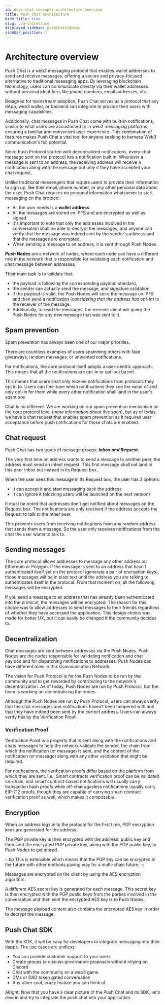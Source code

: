 ```yaml
---
id: devs-chat-concepts-architecture-overview
title: Push Chat Architecture
hide_title: true
slug: ./architecture
displayed_sidebar: pushChatSidebar
sidebar_position: 1
---
```


# Architecture overview

Push Chat is a web3 messaging protocol that enables wallet addresses to send and receive messages, offering a secure and privacy-focused alternative to traditional messaging apps. By leveraging blockchain technology, users can communicate directly via their wallet addresses without personal identifiers like phone numbers, email addresses, etc. 

Designed for mainstream adoption, Push Chat serves as a protocol that any dApp, web3 wallet, or backend can integrate to provide their users with messaging capabilities. 

Additionally, chat messages in Push Chat come with built-in notifications, similar to what users are accustomed to in web2 messaging platforms, ensuring a familiar and convenient user experience. This combination of features makes Push Chat a vital tool for anyone seeking to harness Web3 communication's full potential.

<head>
  <title>Architecture Overview | Push Chat | Push Documentation</title>
</head>


Since Push Protocol started with decentralized notifications, every chat message sent on the protocol has a notification built in. Whenever a message is sent to an address, the receiving address will receive a notification along with the message but only if they have accepted your chat request.

Unlike traditional messengers that require users to provide their information to sign up, like their email, phone number, or any other personal data about the user, Push Chat requires no personal information whatsoever to start messaging on the protocol.&#x20;

- All the user needs is a **wallet address.**
- All the messages are stored on IPFS and are encrypted as well as signed.&#x20;
- It's important to note that only the addresses involved in the conversation shall be able to decrypt the messages, and anyone can verify that the message was indeed sent by the sender's address and that the messages are encrypted.
- When sending a message to an address, it is sent through Push Nodes.&#x20;

_**Push Nodes**_ are a network of nodes, where each node can have a different role in the network that is responsible for validating each notification and chat message between addresses.&#x20;

Their main task is to validate that:

* &#x20;the payload is following the corresponding payload standard,
* the sender can actually send the message, and signature validation,
* if the payload is valid, the Push Nodes will store the message on IPFS and then send a notification (_considering that the address has opt-in_) to the receiver of the message.&#x20;
* Additionally, to read the messages, the receiver client will query the Push Nodes for any new message that was sent to it.

## Spam prevention

Spam prevention has always been one of our major priorities.&#x20;

There are countless examples of users spamming others with fake giveaways, random messages, or unwanted notifications.

For notifications, the core protocol itself adopts a user-centric approach. This means that all the notifications are opt-in or opt-out based.&#x20;

This means that users shall only receive notifications from protocols they opt in to. Users can fine-tune which notifications they see the value of and only opt-in for them while every other notification shall land in the user's spam box.&#x20;

Chat is no different. We are working on our spam prevention mechanism on the core protocol level (_more information about this soon_), but as of today, we have a chat request that enables spam prevention as it requires user acceptance before push notifications for those chats are enabled.

## Chat request

Push Chat has two types of message groups: _**Inbox and Request**_**.**&#x20;

The very first time an address wants to send a message to another peer, the address must send an intent request. This first message shall not land in this peer Inbox but instead in its Request box.

When the user sees this message in its Request box, the user has 2 options:

* It can accept it and start messaging back the address
* It can ignore it (blocking users will be launched on the next version)

It must be noted that addresses don’t get notified about messages on the Request box. The notifications are only received if the address accepts the Request to talk to the other peer.&#x20;

This prevents users from receiving notifications from any random address that sends them a message. So the user only receives notifications from the chat the user wants to talk to.

## Sending messages

The core protocol allows addresses to message any other address on Ethereum or Polygon. If the message is sent to an address that hasn’t authenticated itself yet on the protocol (generate a pair of encryption keys), those messages will be in plain text until the address you are talking to authenticates itself in the protocol. From that moment on, all the following messages will be encrypted.

If you send a message to an address that has already been authenticated into the protocol, the messages will be encrypted. The reason for this choice was to allow addresses to send messages to their friends regardless of whether they have accessed the application. This design choice was made for better UX, but it can easily be changed if the community decides to.

## Decentralization

Chat messages are sent between addresses via the Push Nodes. Push Nodes are the nodes responsible for validating notification and chat payload and for dispatching notifications to addresses. Push Nodes can have different roles in this Communication Network.

The vision for Push Protocol is for the Push Nodes to be run by the community and to get rewarded by contributing to the network's decentralization. As of today, Push Nodes are run by Push Protocol, but the team is working on decentralizing the nodes.

Although the Push Nodes are run by Push Protocol, users can always verify that the chat messages and notifications haven’t been tampered with and that they have indeed been sent by the correct address. Users can always verify this by the Verification Proof.

### Verification Proof

Verification Proof is a property that is sent along with the notifications and chats messages to help the network validate the sender, the chain from which the notification (or message) is sent, and the content of the notification (or message) along with any other validation that might be required.

For notifications, the verification proofs differ based on the platform from which they are sent. i.e., Smart contracts verification proof can be validated on-chain, and smart contract-based notifications will usually carry transaction hash proofs while off-chain/gasless notifications usually carry EIP-712 proofs, though they are capable of carrying smart contract verification proof as well, which makes it composable.

## Encryption

When an address logs in to the protocol for the first time, PGP encryption keys are generated for the address.&#x20;

The PGP private key is then encrypted with the address’ public key and then sent the encrypted PGP private key, along with the PGP public key, to Push Nodes to get stored.&#x20;

:::tip
This is extensible which means that the PGP key can be encrypted in the future with other methods paving way for a multi-chain future.
:::

Messages are encrypted on the client by using the AES encryption algorithm.&#x20;

A different AES secret key is generated for each message. This secret key is then encrypted with the PGP public keys from the parties involved in the conversation and then sent the encrypted AES key is to Push Nodes.&#x20;

The message payload content also contains the encrypted AES key in order to decrypt the message.

## Push Chat SDK

With the SDK, it will be easy for developers to integrate messaging into their dapps. The use cases are endless:

* You can provide customer support to your users
* Create groups to discuss governance proposals without relying on Discord
* Chat with the community on a web3 game
* DMs or DAO token gated conversation
* Any other cool, crazy feature you can think of

Alright. Now that you have a clear picture of the Push Chat and its SDK, let's dive in and try to integrate the push chat into your application.
